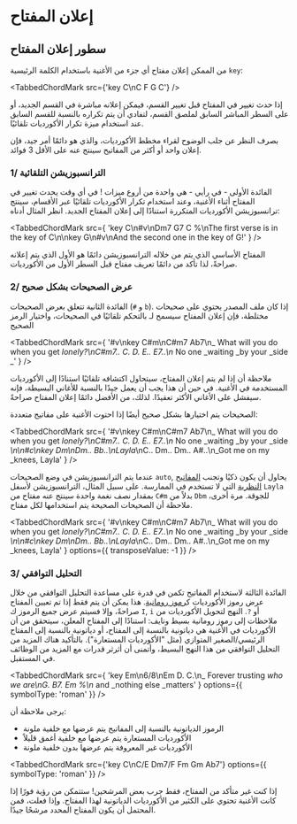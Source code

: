 
# إعلان المفتاح

## سطور إعلان المفتاح

من الممكن إعلان مفتاح أي جزء من الأغنية باستخدام الكلمة الرئيسية `key`:

<TabbedChordMark src={'key C\nC F G C'} />

إذا حدث تغيير في المفتاح قبل تغيير القسم، فيمكن إعلانه مباشرة في القسم الجديد، أو على السطر المباشر السابق لملصق القسم، لتفادي أن يتم تكراره بالنسبة للقسم السابق عند استخدام ميزة تكرار الأكورديات تلقائيًا.

بصرف النظر عن جلب الوضوح لقراء مخطط الأكورديات، والذي هو دائمًا أمر جيد، فإن إعلان واحد أو أكثر من المفاتيح سينتج عنه على الأقل 3 فوائد.

### 1/ الترانسبوزيشن التلقائية

الفائدة الأولى - في رأيي - هي واحدة من أروع ميزات <CM />!
في أي وقت يحدث تغيير في المفتاح أثناء الأغنية، وعند استخدام تكرار الأكورديات تلقائيًا عبر الأقسام، سينتج <CM /> ترانسبوزيشن الأكورديات المتكررة استنادًا إلى إعلان المفتاح الجديد.
انظر المثال أدناه:

<TabbedChordMark
	src={
		'key C\n#v\nDm7 G7 C %\nThe first verse is in the key of C\n\nkey G\n#v\nAnd the second one in the key of G!'
	}
/>

المفتاح الأساسي الذي يتم من خلاله الترانسبوزيشن دائمًا هو الأول الذي يتم إعلانه صراحةً، لذا تأكد من دائمًا تعريف مفتاح قبل السطر الأول من الأكورديات.

### 2/ عرض الصحيحات بشكل صحيح

الفائدة الثانية تتعلق بعرض الصحيحات (`#` و `b`).
إذا كان ملف المصدر يحتوي على صحيحات مختلطة، فإن إعلان المفتاح سيسمح لـ <CM/> بالتحكم تلقائيًا في الصحيحات، واختيار الرمز الصحيح

<TabbedChordMark
	src={
		'#v\nkey C#m\nC#m7 Ab7\n_ What will you do when you get _lonely?\nC#m7.. C. D. E.. E7..\n_ No one _waiting _by your _side _'
	}
/>

ملاحظة أن إذا لم يتم إعلان المفتاح، سيتحاول <CM/> اكتشافه تلقائيًا استنادًا إلى الأكورديات المستخدمة في الأغنية.
في حين أن هذا يجب أن يعمل جيدًا بالنسبة للأغاني البسيطة، فإنه سيفشل على الأغاني الأكثر تعقيدًا.
لذلك، من الأفضل دائمًا إعلان المفتاح صراحةً.

الصحيحات يتم اختيارها بشكل صحيح أيضًا إذا احتوت الأغنية على مفاتيح متعددة:

<TabbedChordMark
	src={
		'#v\nkey C#m\nC#m7 Ab7\n_ What will you do when you get _lonely?\nC#m7.. C. D. E.. E7..\n_ No one _waiting _by your _side _\n\n#c\nkey Dm\nDm.. Bb..\nLayla_\nC.. Dm.. Dm.. A#..\n_Got me on my _knees, Layla'
	}
/>

عندما يتم الترانسبوزيشن في وضع الصحيحات `auto`, يحاول <CM/> أن يكون ذكيًا وتجنب [المفاتيح النظرية](https://en.wikipedia.org/wiki/Theoretical_key) التي لا تستخدم في الممارسة.
على سبيل المثال، الترانسبوزيشن لأسفل `Layla` بمقدار نصف نغمة واحدة سينتج عنه مفتاح من `C#m` بدلاً من `Dbm` للجوقة. مرة أخرى، ملاحظة أن الصحيحات الصحيحة يتم استخدامها لكل مفتاح.

<TabbedChordMark
	src={
		'#v\nkey C#m\nC#m7 Ab7\n_ What will you do when you get _lonely?\nC#m7.. C. D. E.. E7..\n_ No one _waiting _by your _side _\n\n#c\nkey Dm\nDm.. Bb..\nLayla_\nC.. Dm.. Dm.. A#..\n_Got me on my _knees, Layla'
	}
	options={{ transposeValue: -1 }}
/>

### 3/ التحليل التوافقي

الفائدة الثالثة لاستخدام المفاتيح تكمن في قدرة <CM/> على مساعدة التحليل التوافقي من خلال عرض رموز الأكورديات ك[رموز رومانية](https://en.wikipedia.org/wiki/Roman_numeral_analysis).
هذا يمكن أن يتم فقط إذا تم تعيين المفتاح صراحةً، وإلا فسيتم عرض جميع الرموز ك `I`, `i` أو `?`.
النهج لتحويل الأكورديات من ملاحظات إلى رموز رومانية بسيط ونايف: استنادًا إلى المفتاح المعلن، سيتحقق <CM/> من أن الأكورديات في الأغنية هي دياتونية بالنسبة إلى المفتاح، أو دياتونية بالنسبة إلى المفتاح الرئيسي/الصغير المتوازي (مثل "الأكورديات المستعارة").
بالتأكيد هناك المزيد من التحليل التوافقي من هذا النهج البسيط، وأتمنى أن أثرثر قدرات <CM/> مع المزيد من الوظائف في المستقبل.

<TabbedChordMark
	src={
		'key Em\n6/8\nEm D. C.\n_ Forever trusting _who we are\nG.  B7. Em %\n_ and _nothing else _matters'
	}
	options={{ symbolType: 'roman' }}
/>

يرجى ملاحظة أن:

-   الرموز الدياتونية بالنسبة إلى المفاتيح يتم عرضها مع خلفية ملونة
-   الأكورديات المستعارة يتم عرضها مع خلفية أغمق قليلاً
-   الأكورديات غير المعروفة يتم عرضها بدون خلفية ملونة

<TabbedChordMark
	src={'key C\nC/E Dm7/F Fm Gm Ab7'}
	options={{ symbolType: 'roman' }}
/>

إذا كنت غير متأكد من المفتاح، فقط جرب بعض المرشحين! ستتمكن من رؤية فورًا إذا كانت الأغنية تحتوي على الكثير من الأكورديات الدياتونية لهذا المفتاح.
وإذا فعلت، فمن المحتمل أن يكون المفتاح المحدد مرشحًا جيدًا.

